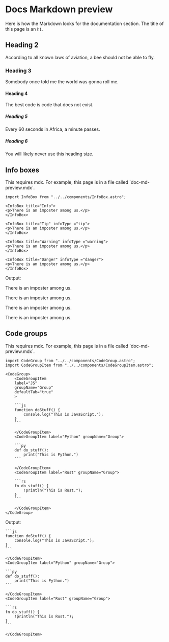 
# Docs Markdown preview

Here is how the Markdown looks for the documentation section. The title of this page is an `h1`.

## Heading 2

According to all known laws of aviation, a bee should not be able to fly.

### Heading 3

Somebody once told me the world was gonna roll me.

#### Heading 4

The best code is code that does not exist.

##### Heading 5

Every 60 seconds in Africa, a minute passes.

##### Heading 6

You will likely never use this heading size.

## Info boxes

<InfoBox title="Note">
<p>This requires mdx. For example, this page is in a file called `doc-md-preview.mdx`.</p>
</InfoBox>

```mdx
import InfoBox from "../../components/InfoBox.astro";

<InfoBox title="Info">
<p>There is an imposter among us.</p>
</InfoBox>

<InfoBox title="Tip" infoType ="tip">
<p>There is an imposter among us.</p>
</InfoBox>

<InfoBox title="Warning" infoType ="warning">
<p>There is an imposter among us.</p>
</InfoBox>

<InfoBox title="Danger" infoType ="danger">
<p>There is an imposter among us.</p>
</InfoBox>
```
Output:

<InfoBox title="Info">
<p>There is an imposter among us.</p>
</InfoBox>

<InfoBox title="Tip" infoType ="tip">
<p>There is an imposter among us.</p>
</InfoBox>

<InfoBox title="Warning" infoType ="warning">
<p>There is an imposter among us.</p>
</InfoBox>

<InfoBox title="Danger" infoType ="danger">
<p>There is an imposter among us.</p>
</InfoBox>

## Code groups

<InfoBox title="Note">
<p>This requires mdx. For example, this page is in a file called `doc-md-preview.mdx`.</p>
</InfoBox>

````mdx
import CodeGroup from "../../components/CodeGroup.astro";
import CodeGroupItem from "../../components/CodeGroupItem.astro";

<CodeGroup>
	<CodeGroupItem
	label="JS"
	groupName="Group"
	defaultTab="true"
	>

	```js
    function doStuff() {
    	console.log("This is JavaScript.");
    }
    ```

	</CodeGroupItem>
	<CodeGroupItem label="Python" groupName="Group">

	```py
    def do_stuff():
    	print("This is Python.")
    ```

	</CodeGroupItem>
	<CodeGroupItem label="Rust" groupName="Group">

	```rs
    fn do_stuff() {
    	!println("This is Rust.");
    }
    ```

	</CodeGroupItem>
</CodeGroup>
````

Output:

<CodeGroup>
	<CodeGroupItem
	label="JS"
	groupName="Group"
	defaultTab="true"
	>

	```js
    function doStuff() {
    	console.log("This is JavaScript.");
    }
    ```

	</CodeGroupItem>
	<CodeGroupItem label="Python" groupName="Group">

	```py
    def do_stuff():
    	print("This is Python.")
    ```

	</CodeGroupItem>
	<CodeGroupItem label="Rust" groupName="Group">

	```rs
    fn do_stuff() {
    	!println("This is Rust.");
    }
    ```

	</CodeGroupItem>
</CodeGroup>
